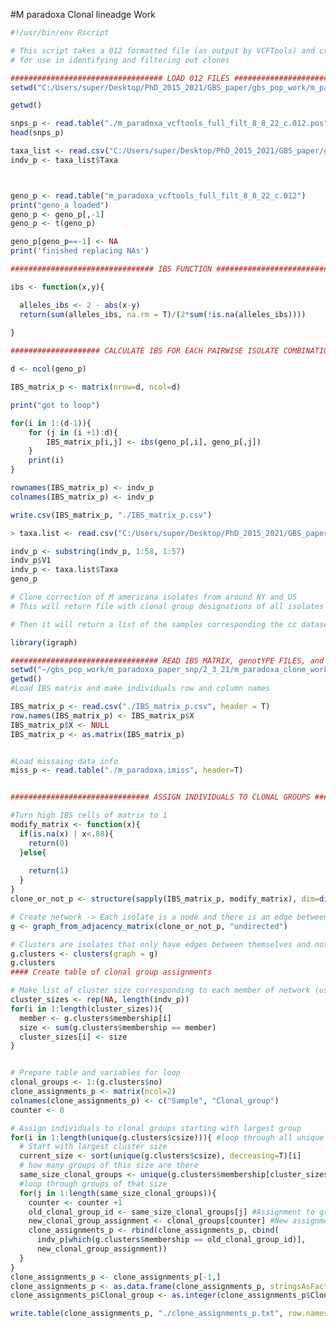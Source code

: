 #M paradoxa Clonal lineadge Work

```{r}
#!/usr/bin/env Rscript

# This script takes a 012 formatted file (as output by VCFTools) and creates a pairwise IBS similarity matrix 
# for use in identifying and filtering out clones

################################## LOAD 012 FILES ###############################
setwd("C:/Users/super/Desktop/PhD_2015_2021/GBS_paper/gbs_pop_work/m_paradoxa_paper_snp/8_7_22")

getwd()

snps_p <- read.table("./m_paradoxa_vcftools_full_filt_8_8_22_c.012.pos")
head(snps_p)

taxa_list <- read.csv("C:/Users/super/Desktop/PhD_2015_2021/GBS_paper/gbs_pop_work/m_paradoxa_paper_snp/8_7_22/taxa_list.txt", sep="")
indv_p <- taxa_list$Taxa



geno_p <- read.table("m_paradoxa_vcftools_full_filt_8_8_22_c.012")
print("geno_a loaded")
geno_p <- geno_p[,-1]
geno_p <- t(geno_p)

geno_p[geno_p==-1] <- NA
print('finished replacing NAs')

################################ IBS FUNCTION ###################################

ibs <- function(x,y){

  alleles_ibs <- 2 - abs(x-y)
  return(sum(alleles_ibs, na.rm = T)/(2*sum(!is.na(alleles_ibs))))
  
}

#################### CALCULATE IBS FOR EACH PAIRWISE ISOLATE COMBINATION ###########

d <- ncol(geno_p)

IBS_matrix_p <- matrix(nrow=d, ncol=d)

print("got to loop")

for(i in 1:(d-1)){
	for (j in (i +1):d){
		IBS_matrix_p[i,j] <- ibs(geno_p[,i], geno_p[,j])
	}
	print(i)
}

rownames(IBS_matrix_p) <- indv_p
colnames(IBS_matrix_p) <- indv_p

write.csv(IBS_matrix_p, "./IBS_matrix_p.csv")

> taxa.list <- read.csv("C:/Users/super/Desktop/PhD_2015_2021/GBS_paper/gbs_pop_work/m_paradoxa_paper_snp/8_7_22/taxa list.txt", sep="")

indv_p <- substring(indv_p, 1:58, 1:57)
indv_p$V1
indv_p <- taxa.list$Taxa
geno_p

```



```{r}

# Clone correction of M americana isolates from around NY and US
# This will return file with clonal group designations of all isolates

# Then it will return a list of the samples corresponding the cc dataset

library(igraph)

################################# READ IBS MATRIX, genotYPE FILES, and missING DATA FILE ##############################
setwd("~/gbs_pop_work/m_paradoxa_paper_snp/2_3_21/m_paradoxa_clone_work")
getwd()
#Load IBS matrix and make individuals row and column names

IBS_matrix_p <- read.csv("./IBS_matrix_p.csv", header = T)
row.names(IBS_matrix_p) <- IBS_matrix_p$X
IBS_matrix_p$X <- NULL
IBS_matrix_p <- as.matrix(IBS_matrix_p)


#Load missaing data info
miss_p <- read.table("./m_paradoxa.imiss", header=T)


############################### ASSIGN INDIVIDUALS TO CLONAL GROUPS ################################

#Turn high IBS cells of matrix to 1
modify_matrix <- function(x){
  if(is.na(x) | x<.88){
    return(0)
  }else{
    
    return(1)
  }
}
clone_or_not_p <- structure(sapply(IBS_matrix_p, modify_matrix), dim=dim(IBS_matrix_p))

# Create network -> Each isolate is a node and there is an edge between isolates that are clones
g <- graph_from_adjacency_matrix(clone_or_not_p, "undirected")

# Clusters are isolates that only have edges between themselves and not the rest of the network (ie clones)
g.clusters <- clusters(graph = g)
g.clusters
#### Create table of clonal group assignments

# Make list of cluster size corresponding to each member of network (used later)
cluster_sizes <- rep(NA, length(indv_p))
for(i in 1:length(cluster_sizes)){
  member <- g.clusters$membership[i]
  size <- sum(g.clusters$membership == member)
  cluster_sizes[i] <- size
}


# Prepare table and variables for loop
clonal_groups <- 1:(g.clusters$no)
clone_assignments_p <- matrix(ncol=2)
colnames(clone_assignments_p) <- c("Sample", "Clonal_group")
counter <- 0

# Assign individuals to clonal groups starting with largest group
for(i in 1:length(unique(g.clusters$csize))){ #loop through all unique cluster sizes
  # Start with largest cluster size
  current_size <- sort(unique(g.clusters$csize), decreasing=T)[i] 
  # how many groups of this size are there
  same_size_clonal_groups <- unique(g.clusters$membership[cluster_sizes == current_size]) 
  #loop through groups of that size
  for(j in 1:length(same_size_clonal_groups)){ 
    counter <- counter +1
    old_clonal_group_id <- same_size_clonal_groups[j] #Assignment to group from g.clusters$membership
    new_clonal_group_assignment <- clonal_groups[counter] #New assignment going from largest to smallest
    clone_assignments_p <- rbind(clone_assignments_p, cbind(
      indv_p[which(g.clusters$membership == old_clonal_group_id)],
      new_clonal_group_assignment))
  }
}
clone_assignments_p <- clone_assignments_p[-1,]
clone_assignments_p <- as.data.frame(clone_assignments_p, stringsAsFactors = F)
clone_assignments_p$Clonal_group <- as.integer(clone_assignments_p$Clonal_group)

write.table(clone_assignments_p, "./clone_assignments_p.txt", row.names = F, quote=F, sep="\t")

```